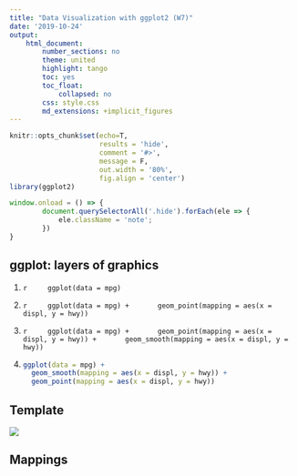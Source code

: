 ```yaml
---
title: "Data Visualization with ggplot2 (W7)"
date: '2019-10-24'
output:
    html_document:
        number_sections: no
        theme: united
        highlight: tango
        toc: yes
        toc_float:
            collapsed: no
        css: style.css
        md_extensions: +implicit_figures
---
```


```r
knitr::opts_chunk$set(echo=T,
                      results = 'hide',
                      comment = '#>',
                      message = F,
                      out.width = '80%',
                      fig.align = 'center')
library(ggplot2)
```

```js
window.onload = () => {
        document.querySelectorAll('.hide').forEach(ele => {
            ele.className = 'note';
        })
}
```

## ggplot: layers of graphics

1. 
    ```r
    ggplot(data = mpg)
    ```
2. 
    ```r
    ggplot(data = mpg) +
      geom_point(mapping = aes(x = displ, y = hwy))
    ```
3.
    ```r
    ggplot(data = mpg) +
      geom_point(mapping = aes(x = displ, y = hwy)) +
      geom_smooth(mapping = aes(x = displ, y = hwy))
    ```

4.
    ```r
    ggplot(data = mpg) +
      geom_smooth(mapping = aes(x = displ, y = hwy)) +
      geom_point(mapping = aes(x = displ, y = hwy))
      
    ```

## Template

![](ggplot_labels.png){.half}

## Mappings

